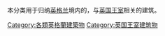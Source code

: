 本分类用于归纳[[英格兰|英格兰]]境内的，与[[英国王室|英国王室]]相关的建筑。

[[Category:各類英格蘭建築物|Category:各類英格蘭建築物]]
[[Category:英国王室建筑物|Category:英国王室建筑物]]